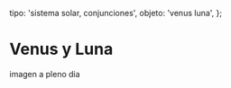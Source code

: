 
  tipo: 'sistema solar, conjunciones',
  objeto: 'venus luna',
};

# Venus y Luna

<Imagen
  src="registro/venus-luna_20070618_conjuncion-19-junio-venus-luna1.jpg"
  fecha="20070618"
  desc="A las 14:19h tubo reflector 358 F5+CAMARA OLYMPUS E1"
/>

 imagen a pleno dia